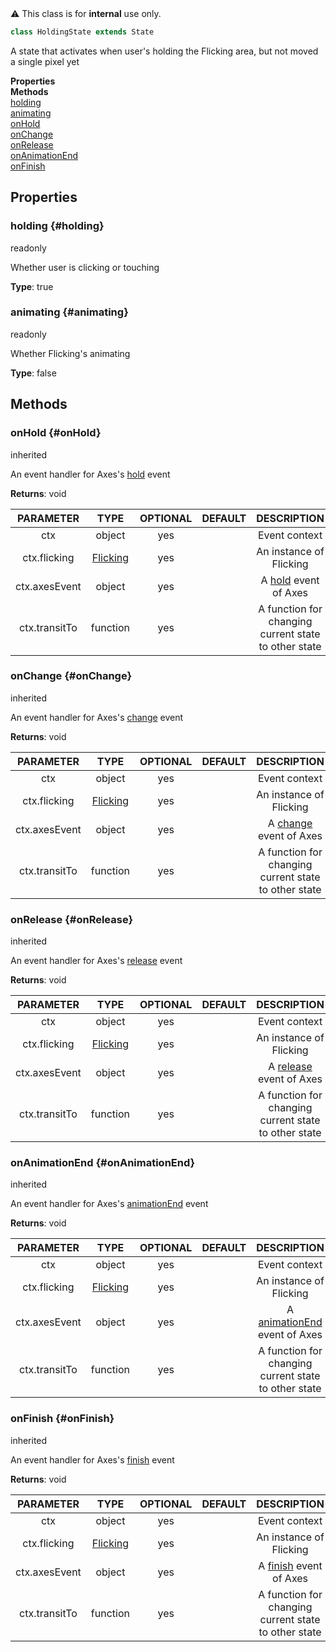 
<div className="notification is-warning my-2">⚠️ This class is for <strong>internal</strong> use only.</div>

```ts
class HoldingState extends State
```
A state that activates when user's holding the Flicking area, but not moved a single pixel yet

<div className="container">
    <div className="row mb-2"><div className="col col--6"><strong>Properties</strong></div><div className="col col--6"><strong>Methods</strong></div></div>
    <div className="row"><div className="col col--6"><a href="#holding">holding</a><br/><a href="#animating">animating</a></div><div className="col col--6"><a href="#onHold">onHold</a><br/><a href="#onChange">onChange</a><br/><a href="#onRelease">onRelease</a><br/><a href="#onAnimationEnd">onAnimationEnd</a><br/><a href="#onFinish">onFinish</a></div></div>
  </div>



## Properties

### holding {#holding}

<div className="bulma-tags">

<span className="bulma-tag is-warning">readonly</span>


</div>

Whether user is clicking or touching

**Type**: true
















### animating {#animating}

<div className="bulma-tags">

<span className="bulma-tag is-warning">readonly</span>


</div>

Whether Flicking's animating

**Type**: false
















## Methods

### onHold {#onHold}

<div className="bulma-tags">


<span className="bulma-tag is-danger">inherited</span>

</div>

An event handler for Axes's [hold](https://naver#github#io/egjs-axes/release/latest/doc/eg#Axes#html#event-hold) event





**Returns**: void




|PARAMETER|TYPE|OPTIONAL|DEFAULT|DESCRIPTION|
|:---:|:---:|:---:|:---:|:---:|
|ctx|object|yes||Event context|
|ctx.flicking|[Flicking](Flicking)|yes||An instance of Flicking|
|ctx.axesEvent|object|yes||A [hold](https://naver#github#io/egjs-axes/release/latest/doc/eg#Axes#html#event-hold) event of Axes|
|ctx.transitTo|function|yes||A function for changing current state to other state|








### onChange {#onChange}

<div className="bulma-tags">


<span className="bulma-tag is-danger">inherited</span>

</div>

An event handler for Axes's [change](https://naver#github#io/egjs-axes/release/latest/doc/eg#Axes#html#event-change) event





**Returns**: void




|PARAMETER|TYPE|OPTIONAL|DEFAULT|DESCRIPTION|
|:---:|:---:|:---:|:---:|:---:|
|ctx|object|yes||Event context|
|ctx.flicking|[Flicking](Flicking)|yes||An instance of Flicking|
|ctx.axesEvent|object|yes||A [change](https://naver#github#io/egjs-axes/release/latest/doc/eg#Axes#html#event-change) event of Axes|
|ctx.transitTo|function|yes||A function for changing current state to other state|








### onRelease {#onRelease}

<div className="bulma-tags">


<span className="bulma-tag is-danger">inherited</span>

</div>

An event handler for Axes's [release](https://naver#github#io/egjs-axes/release/latest/doc/eg#Axes#html#event-release) event





**Returns**: void




|PARAMETER|TYPE|OPTIONAL|DEFAULT|DESCRIPTION|
|:---:|:---:|:---:|:---:|:---:|
|ctx|object|yes||Event context|
|ctx.flicking|[Flicking](Flicking)|yes||An instance of Flicking|
|ctx.axesEvent|object|yes||A [release](https://naver#github#io/egjs-axes/release/latest/doc/eg#Axes#html#event-release) event of Axes|
|ctx.transitTo|function|yes||A function for changing current state to other state|








### onAnimationEnd {#onAnimationEnd}

<div className="bulma-tags">


<span className="bulma-tag is-danger">inherited</span>

</div>

An event handler for Axes's [animationEnd](https://naver#github#io/egjs-axes/release/latest/doc/eg#Axes#html#event-animationEnd) event





**Returns**: void




|PARAMETER|TYPE|OPTIONAL|DEFAULT|DESCRIPTION|
|:---:|:---:|:---:|:---:|:---:|
|ctx|object|yes||Event context|
|ctx.flicking|[Flicking](Flicking)|yes||An instance of Flicking|
|ctx.axesEvent|object|yes||A [animationEnd](https://naver#github#io/egjs-axes/release/latest/doc/eg#Axes#html#event-animationEnd) event of Axes|
|ctx.transitTo|function|yes||A function for changing current state to other state|








### onFinish {#onFinish}

<div className="bulma-tags">


<span className="bulma-tag is-danger">inherited</span>

</div>

An event handler for Axes's [finish](https://naver#github#io/egjs-axes/release/latest/doc/eg#Axes#html#event-finish) event





**Returns**: void




|PARAMETER|TYPE|OPTIONAL|DEFAULT|DESCRIPTION|
|:---:|:---:|:---:|:---:|:---:|
|ctx|object|yes||Event context|
|ctx.flicking|[Flicking](Flicking)|yes||An instance of Flicking|
|ctx.axesEvent|object|yes||A [finish](https://naver#github#io/egjs-axes/release/latest/doc/eg#Axes#html#event-finish) event of Axes|
|ctx.transitTo|function|yes||A function for changing current state to other state|









